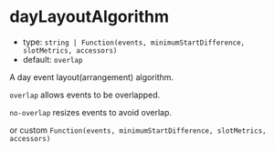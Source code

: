 
# dayLayoutAlgorithm

- type: `string | Function(events, minimumStartDifference, slotMetrics, accessors)`
- default: `overlap`

A day event layout(arrangement) algorithm.

`overlap` allows events to be overlapped.

`no-overlap` resizes events to avoid overlap.

or custom `Function(events, minimumStartDifference, slotMetrics, accessors)`

<Story id="props--day-layout-algorithm" />
